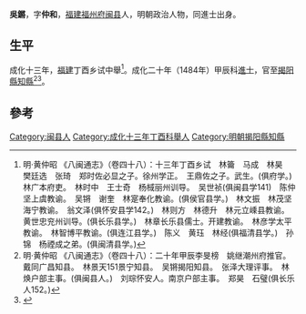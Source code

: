 '''吳鏘'''，字'''仲和'''，[[福建|福建]][[福州府|福州府]][[闽县|闽县]]人，明朝政治人物，同進士出身。

== 生平 ==
成化十三年，[[福建|福建]]丁酉乡试中舉<ref>明·黄仲昭 《八闽通志》（卷四十八）：十三年丁酉乡试　林籥　马成　林昊　樊廷选　张琦　郑时佐必显之子。徐州学正。　王鼎佐之子。武生。(俱府学。)　林广本府吏。　林时中　王士奇　杨棫丽州训导。　吴世祯(俱闽县学141)　陈仲坚上虞教谕。　吴锵　谢奎　林寔奉化教谕。(俱侯官县学。)　林文振　林茂坚海宁教谕。　翁文泽(俱怀安县学142。)　林则方　林德升　林元立嵊县教谕。　黄世忠兖州训导。(俱长乐县学。)　林章长乐县儒士。开建教谕。　林彦学太平教谕。　林智博平教谕。(俱连江县学。)　陈义　黄珏　林经(俱福清县学。)　孙锦　杨禋成之弟。(俱闽清县学。)</ref>。成化二十年（1484年）甲辰科[[進士|進士]]，官至[[揭阳縣|揭阳縣]][[知縣|知縣]]<ref>明·黄仲昭 《八闽通志》（卷四十八）：二十年甲辰李旻榜　姚继潮州府推官。　戴同广昌知县。　林景天151景宁知县。　吴锵揭阳知县。　张泽大理评事。　林焕户部主事。(俱闽县人。)　刘琮怀安人。南京户部主事。　郑昊　石璧(俱长乐人152。)</ref><ref>{{cite web|title=《福州府志（清·乾隆）》选举四|url=http://www.fzdqw.com/ShowText.asp?ToBook=1411&index=96&|publisher=福州地情网|accessdate=2014-05-04|deadurl=yes|archiveurl=https://web.archive.org/web/20140504191714/http://www.fzdqw.com/ShowText.asp?ToBook=1411&index=96&|archivedate=2014-05-04}}</ref>。

==參考==
{{reflist}}

{{成化二十年甲辰科殿試金榜}}

{{Authority control}}

{{DEFAULTSORT:Wu吳}}
[[Category:闽县人|Category:闽县人]]
[[Category:成化十三年丁酉科舉人|Category:成化十三年丁酉科舉人]]
[[Category:明朝揭阳縣知縣|Category:明朝揭阳縣知縣]]


{{明朝人物小作品}}